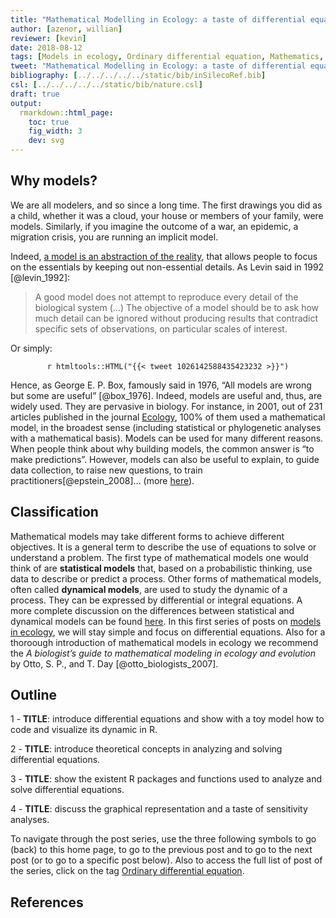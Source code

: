 ```yaml
---
title: "Mathematical Modelling in Ecology: a taste of differential equations in R"
author: [azenor, willian]
reviewer: [kevin]
date: 2018-08-12
tags: [Models in ecology, Ordinary differential equation, Mathematics, R]
tweet: "Mathematical Modelling in Ecology: a taste of differential equations in R"
bibliography: [../../../../../static/bib/inSilecoRef.bib]
csl: [../../../../../static/bib/nature.csl]
draft: true
output:
  rmarkdown::html_page:
    toc: true
    fig_width: 3
    dev: svg
---
```




## Why models?

We are all modelers, and so since a long time. The first drawings you did as a
child, whether it was a cloud, your house or members of your family, were
models. Similarly, if you imagine the outcome of a war, an epidemic, a migration
crisis, you are running an implicit model.

Indeed, [a model is an abstraction of the reality](http://www.open.edu/openlearn/science-maths-technology/computing-and-ict/models-and-modelling/content-section-2.1), that allows people to focus on
the essentials by keeping out non-essential details. As Levin said in 1992
[@levin_1992]:

> A good model does not attempt to reproduce every detail of the biological
system (...) The objective of a model should be to ask how much detail can be
ignored without producing results that contradict specific sets of observations,
on particular scales of interest.

Or simply:

<center>
`r htmltools::HTML("{{< tweet 1026142588435423232 >}}")`
</center>


Hence, as George E. P. Box, famously said in 1976, "All models are wrong but
some are useful" [@box_1976]. Indeed, models are useful and, thus, are widely used.
They are pervasive in biology. For instance, in 2001, out of 231 articles published
in the journal [Ecology](https://esajournals.onlinelibrary.wiley.com/journal/19399170),
100% of them used a mathematical model, in the broadest sense (including
statistical or phylogenetic analyses with a mathematical basis). Models can be
used for many different reasons. When people think about why building models,
the common answer is "to make predictions". However, models can also be useful
to explain, to guide data collection, to raise new questions, to train
practitioners[@epstein_2008]... (more [here](http://jasss.soc.surrey.ac.uk/11/4/12.html)).


## Classification

Mathematical models may take different forms to achieve different objectives.
It is a general term to describe the use of equations to solve or understand a
problem. The first type of mathematical models one would think of are
**statistical models** that, based on a probabilistic thinking, use data to
describe or predict a process. Other forms of mathematical models, often
called **dynamical models**, are used to study the dynamic of a process. They
can be expressed by differential or integral equations. A more complete
discussion on the differences between statistical and dynamical models can be found [here](http://sherrytowers.com/2013/08/03/module-ii-the-difference-between-mathematical-and-statistical-modelling-plus-some-more-basics-of-r/). In this first series of posts on
[models in ecology](tagLink), we will stay simple and focus on differential equations.
Also for a thoroough introduction of mathematical models in ecology we recommend
the *A biologist’s guide to mathematical modeling in ecology and evolution* by
Otto, S. P., and T. Day [@otto_biologists_2007].



## Outline

1 - **TITLE**: introduce differential equations and show with a toy model how to code and visualize its dynamic in R.

2 - **TITLE**: introduce theoretical concepts in analyzing and solving differential equations.

3 - **TITLE**: show the existent R packages and functions used to analyze and solve differential equations.

4 - **TITLE**: discuss the graphical representation and a taste of sensitivity analyses.

To navigate through the post series, use the three following symbols <i class="fa fa-home fa-2x" aria-hidden="true"></i> to go (back) to this home page, <i class="fa fa-arrow-circle-o-right fa-2x" aria-hidden="true"></i> to go to the previous post and <i class="fa fa-arrow-circle-o-right fa-2x" aria-hidden="true"></i> to go to the next post (or to go to a specific post below).
Also to access the full list of post of the series, click on the tag [Ordinary differential equation]().




## References
